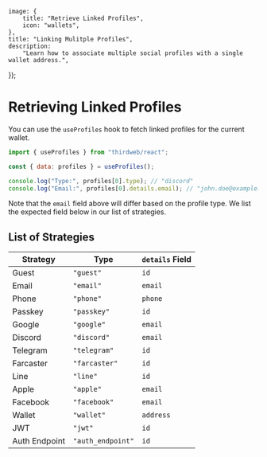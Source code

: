 
	image: {
		title: "Retrieve Linked Profiles",
		icon: "wallets",
	},
	title: "Linking Mulitple Profiles",
	description:
		"Learn how to associate multiple social profiles with a single wallet address.",
});

# Retrieving Linked Profiles

You can use the `useProfiles` hook to fetch linked profiles for the current wallet.

```jsx
import { useProfiles } from "thirdweb/react";

const { data: profiles } = useProfiles();

console.log("Type:", profiles[0].type); // "discord"
console.log("Email:", profiles[0].details.email); // "john.doe@example.com"
```

Note that the `email` field above will differ based on the profile type. We list the expected field below in our list of strategies.

## List of Strategies

| Strategy      | Type              | `details` Field |
| ------------- | ----------------- | --------------- |
| Guest         | `"guest"`         | `id`            |
| Email         | `"email"`         | `email`         |
| Phone         | `"phone"`         | `phone`         |
| Passkey       | `"passkey"`       | `id`            |
| Google        | `"google"`        | `email`         |
| Discord       | `"discord"`       | `email`         |
| Telegram      | `"telegram"`      | `id`            |
| Farcaster     | `"farcaster"`     | `id`            |
| Line          | `"line"`          | `id`            |
| Apple         | `"apple"`         | `email`         |
| Facebook      | `"facebook"`      | `email`         |
| Wallet        | `"wallet"`        | `address`       |
| JWT           | `"jwt"`           | `id`            |
| Auth Endpoint | `"auth_endpoint"` | `id`            |
